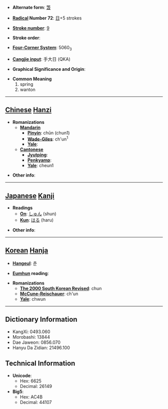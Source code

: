 * '''Alternate form''': [[萅]]

* '''[[Wiktionary:Chinese radical index| Radical]] Number 72''': [[Wiktionary:Chinese radical index 日|日]]+5 strokes

* '''[[Wiktionary:Chinese total strokes index|Stroke number]]''': [[Wiktionary:Chinese total strokes index 9|9]]

* '''Stroke order''': 

* '''[[Wiktionary:Chinese four corner index|Four-Corner System]]''': 5060<sub>3</sub>

* '''[[Wiktionary:Chinese Cangjie index|Cangjie input]]''': 手大日 (QKA)

* '''Graphical Significance and Origin''': 

* '''Common Meaning'''
*#spring
*# wanton


----

== [[Chinese]] [[Hanzi]] ==

* '''Romanizations'''
** '''[[Mandarin]]'''
*** '''[[Pinyin]]''': chūn (chun1)
*** '''[[Wade-Giles]]''': ch'un<sup>1</sup>
*** '''[[Yale]]''': 
** '''[[Cantonese]]'''
*** '''[[Jyutping]]''':
*** '''[[Penkyamp]]''': 
*** '''[[Yale]]''': cheun1

* '''Other info''': 

----

== [[Japanese]] [[Kanji]] ==

* '''Readings'''
** '''[[On]]''': [[しゅん]] (shun)
** '''[[Kun]]''': [[はる]] (haru)

* '''Other info''':  

----

== [[Korean]] [[Hanja]] ==

* '''[[Hangeul]]''': 춘

* '''[[Eumhun]] reading''': 

* '''Romanizations'''
** '''[[The 2000 South Korean Revised Romanization|The 2000 South Korean Revised]]''': chun
** '''[[McCune-Reischauer]]''': ch'un
** '''[[Yale]]''': chwun

----

== Dictionary Information ==

* KangXi: 0493.060
* Morobashi: 13844
* Dae Jaweon: 0856.070
* Hanyu Da Zidian: 21496.100

== Technical Information ==

* '''Unicode''':
** Hex: 6625
** Decimal: 26149
* '''Big5''':
** Hex: AC4B
** Decimal: 44107